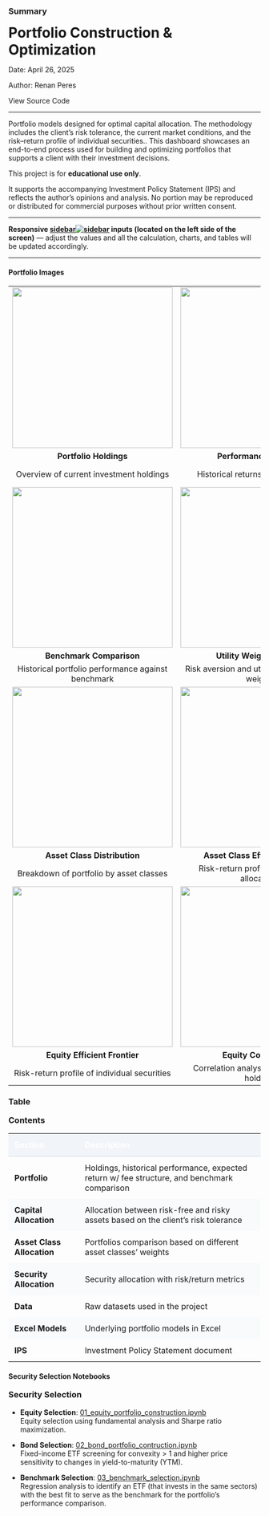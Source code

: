 <!-- # Home  -->

### Summary {width="70%"}

<div>
  <h1 style="margin-top: 0.2em; margin-bottom: 0.2em;">Portfolio Construction & Optimization</h1>
  <p>Date: April 26, 2025</p>
  <p>Author: <a href="https://renanperes.com/" target="_blank" style="text-decoration: none;"> Renan Peres</a></p>
  <p><a href="https://github.com/renan-peres/mfin-portfolio-management" target="_blank" style="text-decoration: none;"><i class="bi bi-github"></i> View Source Code</a></p>
</div>

<hr>

<p  style="margin-top: 0em;">
Portfolio models designed for optimal capital allocation. The methodology includes the client’s risk tolerance, the current market conditions, and the risk–return profile of individual securities.. This dashboard showcases an end-to-end process used for building and optimizing portfolios that supports a client with their investment decisions.
</p>

::: {.callout-note collapse="true" icon=false}
This project is for **educational use only**.  

It supports the accompanying Investment Policy Statement (IPS) and reflects the author’s opinions and analysis. No portion may be reproduced or distributed for commercial purposes without prior written consent.
:::

<hr>

::: {.callout-tip}
**Responsive <a href="#" class="sidebar-hover-trigger">sidebar<span class="hover-image"><img src="img/sidebar.png" alt="sidebar"></span></a> inputs (located on the left side of the screen)** — adjust the values and all the calculation, charts, and tables will be updated accordingly.
:::

<hr>

#### Portfolio Images

<div class="portfolio-showcase">
  <table width="100%">
  <!-- Row 1: Portfolio -->
  <tr>
    <td align="center"><a href="#portfolio"><img src="img/portfolio/holdings.png" style="width: 320px; height: auto;"></a></td>
    <td align="center"><a href="#portfolio"><img src="img/portfolio/historical_performance.png" style="width: 320px; height: auto;"></a></td>
    <td align="center"><a href="#portfolio"><img src="img/portfolio/expected_return.png" style="width: 320px; height: auto;"></a></td>
  </tr>
  <tr>
    <td align="center"><a href="#portfolio" style="text-decoration: none;"><strong>Portfolio Holdings</strong></a></td>
    <td align="center"><a href="#portfolio" style="text-decoration: none;"><strong>Performance Analysis</strong></a></td>
    <td align="center"><a href="#portfolio" style="text-decoration: none;"><strong>Future Projections</strong></a></td>
  </tr>
  <tr>
    <td align="center"><a href="#portfolio" style="text-decoration: none; color: inherit;">Overview of current investment holdings</a></td>
    <td align="center"><a href="#portfolio" style="text-decoration: none; color: inherit;">Historical returns and risk metrics</a></td>
    <td align="center"><a href="#portfolio" style="text-decoration: none; color: inherit;">Estimated growth scenarios and fee structure comparison</a></td>
  </tr>
  
  <!-- Row 2: More Portfolio and Capital Allocation -->
  <tr>
    <td align="center"><a href="#portfolio"><img src="img/portfolio/benchmark_comparison.png" style="width: 320px; height: auto;"></a></td>
    <td align="center"><a href="#capital-allocation"><img src="img/capital_allocation/utility_weight.png" style="width: 320px; height: auto;"></a></td>
    <td align="center"><a href="#capital-allocation"><img src="img/capital_allocation/capital_allocation.png" style="width: 320px; height: auto;"></a></td>
  </tr>
  <tr>
    <td align="center"><a href="#portfolio" style="text-decoration: none;"><strong>Benchmark Comparison</strong></a></td>
    <td align="center"><a href="#capital-allocation" style="text-decoration: none;"><strong>Utility Weight Analysis</strong></a></td>
    <td align="center"><a href="#capital-allocation" style="text-decoration: none;"><strong>Capital Allocation Line</strong></a></td>
  </tr>
  <tr>
    <td align="center"><a href="#portfolio" style="text-decoration: none; color: inherit;">Historical portfolio performance against benchmark</a></td>
    <td align="center"><a href="#capital-allocation" style="text-decoration: none; color: inherit;">Risk aversion and utility-based portfolio weights</a></td>
    <td align="center"><a href="#capital-allocation" style="text-decoration: none; color: inherit;">Optimal allocation between risky and risk-free assets</a></td>
  </tr>
  
  <!-- Row 3: Asset Class Allocation -->
  <tr>
    <td align="center"><a href="#asset-class-allocation"><img src="img/asset_class/asset_class_distribution.png" style="width: 320px; height: auto;"></a></td>
    <td align="center"><a href="#asset-class-allocation"><img src="img/asset_class/asset_class_ef.png" style="width: 320px; height: auto;"></a></td>
    <td align="center"><a href="#security-allocation"><img src="img/security/security_distribution.png" style="width: 320px; height: auto;"></a></td>
  </tr>
  <tr>
    <td align="center"><a href="#asset-class-allocation" style="text-decoration: none;"><strong>Asset Class Distribution</strong></a></td>
    <td align="center"><a href="#asset-class-allocation" style="text-decoration: none;"><strong>Asset Class Efficient Frontier</strong></a></td>
    <td align="center"><a href="#security-allocation" style="text-decoration: none;"><strong>Security Distribution</strong></a></td>
  </tr>
  <tr>
    <td align="center"><a href="#asset-class-allocation" style="text-decoration: none; color: inherit;">Breakdown of portfolio by asset classes</a></td>
    <td align="center"><a href="#asset-class-allocation" style="text-decoration: none; color: inherit;">Risk-return profile of asset class allocations</a></td>
    <td align="center"><a href="#security-allocation" style="text-decoration: none; color: inherit;">Individual security weightings within the portfolio</a></td>
  </tr>
  
  <!-- Row 4: Security Allocation -->
  <tr>
    <td align="center"><a href="#security-allocation"><img src="img/security/security_ef.png" style="width: 320px; height: auto;"></a></td>
    <td align="center"><a href="#security-allocation"><img src="img/security/equity_covariances.png" style="width: 320px; height: auto;"></a></td>
    <td align="center"><a href="#security-allocation"><img src="img/security/bond_price_sensitivity.png" style="width: 320px; height: auto;"></a></td>
  </tr>
  <tr>
    <td align="center"><a href="#security-allocation" style="text-decoration: none;"><strong>Equity Efficient Frontier</strong></a></td>
    <td align="center"><a href="#security-allocation" style="text-decoration: none;"><strong>Equity Covariances</strong></a></td>
    <td align="center"><a href="#security-allocation" style="text-decoration: none;"><strong>Bond Price Sensitivity</strong></a></td>
  </tr>
  <tr>
    <td align="center"><a href="#security-allocation" style="text-decoration: none; color: inherit;">Risk-return profile of individual securities</a></td>
    <td align="center"><a href="#security-allocation" style="text-decoration: none; color: inherit;">Correlation analysis between equity holdings</a></td>
    <td align="center"><a href="#security-allocation" style="text-decoration: none; color: inherit;">Fixed income response to interest rate changes</a></td>
  </tr>
  </table>
</div>

### Table {width="30%"}

<div class="table-responsive">
<h3 class="table-title" style="margin-top: 12px;">Contents</h3>
  <table class="table table-sm table-striped">
    <thead>
      <tr style="background-color: #f1f5f9;">
        <th style="padding: 0.75em; color: #ffffff; text-align: left; border-bottom: 2px solid #e2e8f0;">Section</th>
        <th style="padding: 0.75em; color: #ffffff; text-align: left; border-bottom: 2px solid #e2e8f0;">Description</th>
      </tr>
    </thead>
    <tbody>
    <tr>
      <td style="padding:0.75em;"><a href="#portfolio" style="font-weight:bold; text-decoration:none;">Portfolio</a></td>
      <td style="padding:0.75em;">Holdings, historical performance, expected return w/ fee structure, and benchmark comparison</td>
    </tr>
    <tr style="background:#f8fafc;">
      <td style="padding:0.75em;"><a href="#capital-allocation" style="font-weight:bold; text-decoration:none;">Capital Allocation</a></td>
      <td style="padding:0.75em;">Allocation between risk-free and risky assets based on the client's risk tolerance</td>
    </tr>
    <tr>
      <td style="padding:0.75em;"><a href="#asset-class-allocation" style="font-weight:bold; text-decoration:none;">Asset Class Allocation</a></td>
      <td style="padding:0.75em;">Portfolios comparison based on different asset classes' weights</td>
    </tr>
    <tr style="background:#f8fafc;">
      <td style="padding:0.75em;"><a href="#security-allocation" style="font-weight:bold; text-decoration:none;">Security Allocation</a></td>
      <td style="padding:0.75em;">Security allocation with risk/return metrics</td>
    </tr>
    <tr>
      <td style="padding:0.75em;"><a href="#data" style="font-weight:bold; text-decoration:none;">Data</a></td>
      <td style="padding:0.75em;">Raw datasets used in the project</td>
    </tr>
    <tr style="background:#f8fafc;">
      <td style="padding:0.75em;"><a href="#excel-models" style="font-weight:bold; text-decoration:none;">Excel Models</a></td>
      <td style="padding:0.75em;">Underlying portfolio models in Excel</td>
    </tr>
    <tr>
      <td style="padding:0.75em;"><a href="#ips" style="font-weight:bold; text-decoration:none;">IPS</a></td>
      <td style="padding:0.75em;">Investment Policy Statement document</td>
    </tr>
  </tbody>
</table>
</div>

#### Security Selection Notebooks

<h3 class="table-title" style="margin-top: 12px;">Security Selection</h3>

- **Equity Selection**: [01_equity_portfolio_construction.ipynb](https://github.com/renan-peres/mfin-portfolio-management/blob/main/01_equity_portfolio_construction.ipynb)  
  Equity selection using fundamental analysis and Sharpe ratio maximization.

- **Bond Selection**: [02_bond_portfolio_contruction.ipynb](https://github.com/renan-peres/mfin-portfolio-management/blob/main/02_bond_portfolio_contruction.ipynb)  
  Fixed-income ETF screening for convexity > 1 and higher price sensitivity to changes in yield-to-maturity (YTM).

- **Benchmark Selection**: [03_benchmark_selection.ipynb](https://github.com/renan-peres/mfin-portfolio-management/blob/main/03_benchmark_selection.ipynb)  
  Regression analysis to identify an ETF (that invests in the same sectors) with the best fit to serve as the benchmark for the portfolio's performance comparison.
